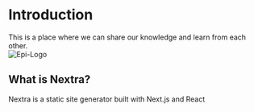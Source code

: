 # Introduction


<div style={{ display: "flex", alignItems: "center" }}>
  <div>
    This is a place where we can share our knowledge and learn from each other.
  </div>
  <div>
    <Image src="/images/epi-logo.svg" alt="Epi-Logo" width={200} height={200} />
  </div>
</div>

## What is Nextra?

Nextra is a static site generator built with Next.js and React
